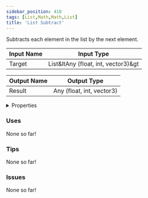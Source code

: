 ```yaml
---
sidebar_position: 418
tags: [List,Math,Math,List]
title: 'List Subtract'
---
```


Subtracts each element in the list by the next element.



<DocusaurusSvg />

| Input Name | Input Type |
|-----------|-----------|
| Target | List&ltAny (float, int, vector3)&gt |

| Output Name | Output Type |
|-----------|-----------|
| Result | Any (float, int, vector3) |


<details>
  <summary>Properties</summary>
  <div>
    <div>
    <table>
      <thead>
        <tr>
          <th>Is beta required?</th>
          <th>No</th>
        </tr>
        <tr>
          <th>Is this chip a trolling risk?</th>
          <th>No</th>
        </tr>
        <tr>
          <th>Is this chip a role assignment risk?</th>
          <th>No</th>
        </tr>
        <tr>
          <th>Chip UUID</th>
          <th>20f069cb-30e5-4df8-8e2f-d91f322a83dd</th>
        </tr>
        <tr>
          <th>Room availability</th>
          <th>Available everywhere</th>
        </tr>
      </thead>
    </table>
    </div>
  </div>
</details>

### Uses

None so far!

### Tips

None so far!

### Issues

None so far!